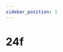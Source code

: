 ```yaml
---
sidebar_position: 1
---
```


# 24f

<Table
  header={['Datum', 'Thema', 'Inhalt']}
  compact
  selectable
  rows={[
    { cells: ['20.08.2021', 'Netzwerke', 'Schichtenmodell, TCP/IP-Schichtenmodell'] },
    { cells: ['27.08.2021', 'Netzwerke', 'Codierung, IP-Adresse'] },
    { cells: ['03.09.2021', 'Netzwerke', 'Routing & DNS'] },
    { cells: ['10.09.2021', 'Netzwerke', 'Protokolle, World Wide Web']},
    { cells: ['17.09.2021', 'Netzwerke', 'Workshop'] },
    { cells: ['24.09.2021', 'Netzwerke', 'Test'], type: 'test' },
    { cells: ['01.10.2021', 'Umweltwoche', ''], type: 'holiday' },
    { cells: ['08.10.2021', 'Herbstferien', ''], type: 'holiday' },
    { cells: ['15.10.2021', 'Herbstferien', ''], type: 'holiday' },
    { cells: ['22.10.2021', 'Herbstferien', ''], type: 'holiday' },
    { cells: ['29.10.2021', 'Kryptologie', 'Antike Verschlüsselungsverfahren'] },
    { cells: ['05.11.2021', 'Kryptologie', 'Symmetrische Verschlüsselung'] },
    { cells: ['12.11.2021', 'Kryptologie', 'Asymmetrische Verschlüsselung'] },
    { cells: ['19.11.2021', 'Kryptologie', 'Hashfunktion'] },
    { cells: ['26.11.2021', 'Kryptologie', 'Digitale Signaturen'] },
    { cells: ['03.12.2021', 'Kryptologie', 'Kryptologie im Alltag'] },
    { cells: ['10.12.2021', 'Kryptologie', 'Steganographie'] },
    { cells: ['17.12.2021', 'Kryptologie', 'Test'], type: 'test' },
    { cells: ['24.12.2021', 'Winterferien', ''], type: 'holiday' },
    { cells: ['31.12.2021', 'Winterferien', ''], type: 'holiday' },
    { cells: ['07.01.2022', 'Winterferien', ''], type: 'holiday' },
    { cells: ['14.01.2022', 'Datenbanken', ''] },
    { cells: ['19.01.2022', 'Notenschluss', ''], type: 'event' },
    { cells: ['21.01.2022', 'Datenbanken', ''] },
    { cells: ['28.01.2022', 'Datenbanken', ''] }
  ]}
/>

